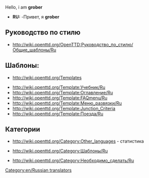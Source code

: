 Hello, i am '''grober'''
*'''RU:''' -Привет, я '''grober'''
[[Category:en/Russian translators]]
==Руководство по стилю==
*http://wiki.openttd.org/OpenTTD:Руководство_по_стилю/Общие_шаблоны/Ru

==Шаблоны:==
*http://wiki.openttd.org/Templates 

*http://wiki.openttd.org/Template:Учебник/Ru 
*http://wiki.openttd.org/Template:Оглавление/Ru
*http://wiki.openttd.org/Template:FAQmenu/Ru
*http://wiki.openttd.org/Template:Меню_развязки/Ru
*http://wiki.openttd.org/Template:Junction_Criteria
*http://wiki.openttd.org/Template:Поезда/Ru

==Категории==
*http://wiki.openttd.org/Category:Other_languages - статистика

*http://wiki.openttd.org/Category:Шаблоны/Ru

*http://wiki.openttd.org/Category:Необходимо_сделать/Ru